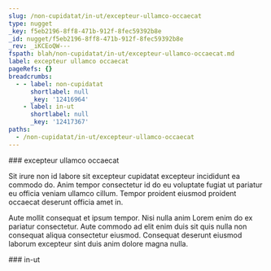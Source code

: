 ```yaml
---
slug: /non-cupidatat/in-ut/excepteur-ullamco-occaecat
type: nugget
_key: f5eb2196-8ff8-471b-912f-8fec59392b8e
_id: nugget/f5eb2196-8ff8-471b-912f-8fec59392b8e
_rev: _iKCEoQW---
fspath: blah/non-cupidatat/in-ut/excepteur-ullamco-occaecat.md
label: excepteur ullamco occaecat
pageRefs: {}
breadcrumbs:
  - - label: non-cupidatat
      shortlabel: null
      _key: '12416964'
    - label: in-ut
      shortlabel: null
      _key: '12417367'
paths:
  - /non-cupidatat/in-ut/excepteur-ullamco-occaecat
---
```


<NuggetArea>
<Nugget slug="/non-cupidatat/in-ut/excepteur-ullamco-occaecat" type="nugget" _key="f5eb2196-8ff8-471b-912f-8fec59392b8e" _id="nugget/f5eb2196-8ff8-471b-912f-8fec59392b8e" _rev="_iKCEoQW---" fspath="blah/non-cupidatat/in-ut/excepteur-ullamco-occaecat.md" label="excepteur ullamco occaecat" paths="/non-cupidatat/in-ut/excepteur-ullamco-occaecat">
<NuggetBody>
### excepteur ullamco occaecat

Sit irure non id labore sit excepteur cupidatat excepteur incididunt ea commodo do. Anim tempor consectetur id do eu voluptate fugiat ut pariatur eu officia veniam ullamco cillum. Tempor proident eiusmod proident occaecat deserunt officia amet in.

Aute mollit consequat et ipsum tempor. Nisi nulla anim Lorem enim do ex pariatur consectetur. Aute commodo ad elit enim duis sit quis nulla non consequat aliqua consectetur eiusmod. Consequat deserunt eiusmod laborum excepteur sint duis anim dolore magna nulla.

</NuggetBody>
<Breadcrumbs>
<Crumbs>
<Crumb _key="12416964" label="non-cupidatat" /><Crumb _key="12417367" label="in-ut" />
</Crumbs>
</Breadcrumbs>
</Nugget>

<NuggetsInbound>
</NuggetsInbound>
<NuggetsOutbound>
</NuggetsOutbound>
</NuggetArea>
<PassagesInbound>
<Passage direction="inbound" type="passage" _key="12417367" _id="passage/12417367" _rev="_iKCEoPq---" label="in-ut" passage="in-ut" fspath="blah/non-cupidatat/in-ut" paths="/non-cupidatat/in-ut" slug="/non-cupidatat/in-ut">
<NuggetBody>
### in-ut

</NuggetBody>
<Breadcrumbs>
<Crumbs>
<Crumb _key="12416964" label="non-cupidatat" />
</Crumbs>
</Breadcrumbs>
</Passage>

</PassagesInbound>
<PassagesOutbound>
</PassagesOutbound>